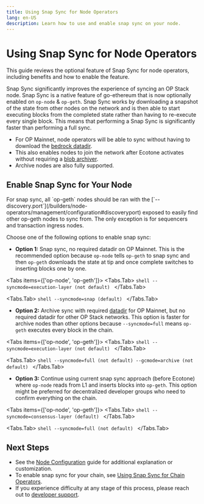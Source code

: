 ```yaml
---
title: Using Snap Sync for Node Operators
lang: en-US
description: Learn how to use and enable snap sync on your node.
---
```



# Using Snap Sync for Node Operators

This guide reviews the optional feature of Snap Sync for node operators, including benefits and how to enable the feature.

Snap Sync significantly improves the experience of syncing an OP Stack node. Snap Sync is a native feature of go-ethereum that is now optionally enabled on `op-node` & `op-geth`.
Snap Sync works by downloading a snapshot of the state from other nodes on the network and is then able to start executing blocks from the completed state rather than having to re-execute every single block.
This means that performing a Snap Sync is significantly faster than performing a full sync.

*   For OP Mainnet, node operators will be able to sync without having to download the [bedrock datadir](snapshots).
*   This also enables nodes to join the network after Ecotone activates without requiring a [blob archiver](blobs).
*   Archive nodes are also fully supported.

## Enable Snap Sync for Your Node

<Callout type="warning">
  For snap sync, all `op-geth` nodes should be ran with the [`--discovery.port`](/builders/node-operators/management/configuration#discoveryport) exposed to easily find other op-geth nodes to sync from. 
  The only exception is for sequencers and transaction ingress nodes.
</Callout>

Choose one of the following options to enable snap sync:

*   **Option 1:** Snap sync, no required datadir on OP Mainnet. This is the recommended option because `op-node` tells `op-geth` to snap sync and then `op-geth` downloads the state at tip and once complete switches to inserting blocks one by one.

<Tabs items={['op-node', 'op-geth']}>
  <Tabs.Tab>
    ```shell
    --syncmode=execution-layer (not default)
    ```
  </Tabs.Tab>

  <Tabs.Tab>
    ```shell
    --syncmode=snap (default)
    ```
  </Tabs.Tab>
</Tabs>

*   **Option 2:** Archive sync with required [datadir](snapshots) for OP Mainnet, but no required datadir for other OP Stack networks.
    This option is faster for archive nodes than other options because `--syncmode=full` means `op-geth` executes every block in the chain.

<Tabs items={['op-node', 'op-geth']}>
  <Tabs.Tab>
    ```shell
    --syncmode=execution-layer (not default)
    ```
  </Tabs.Tab>

  <Tabs.Tab>
    ```shell
    --syncmode=full (not default)
    --gcmode=archive (not default)
    ```
  </Tabs.Tab>
</Tabs>

*   **Option 3:** Continue using current snap sync approach (before Ecotone) where `op-node` reads from L1 and inserts blocks into `op-geth`.
    This option might be preferred for decentralized developer groups who need to confirm everything on the chain.

<Tabs items={['op-node', 'op-geth']}>
  <Tabs.Tab>
    ```shell
    --syncmode=consensus-layer (default)
    ```
  </Tabs.Tab>

  <Tabs.Tab>
    ```shell
    --syncmode=full (not default)
    ```
  </Tabs.Tab>
</Tabs>

## Next Steps

*   See the [Node Configuration](/builders/node-operators/management/configuration#configuration) guide for additional explanation or customization. 
*   To enable snap sync for your chain, see [Using Snap Sync for Chain Operators](/builders/chain-operators/management/snap-sync).
*   If you experience difficulty at any stage of this process, please reach out to [developer support](https://github.com/ethereum-optimism/developers/discussions).
